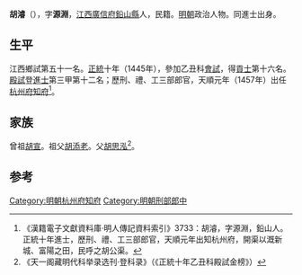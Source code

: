 '''胡濬'''（{{bd|1420年||？}}），字'''源淵'''，[[江西|江西]][[廣信府|廣信府]][[鉛山縣|鉛山縣]]人，民籍。[[明朝|明朝]]政治人物。同進士出身。

==生平==
江西鄉試第五十一名。[[正统_(年号)|正統]]十年（1445年），參加乙丑科[[會試|會試]]，得[[貢士|貢士]]第十六名。[[殿試|殿試]]登[[進士|進士]]第三甲第十二名；歷刑、禮、工三部郎官，天順元年（1457年）出任[[杭州府|杭州府]][[知府|知府]]<ref>《漢籍電子文獻資料庫·明人傳記資料索引》3733：胡濬，字源淵，鉛山人。正統十年進士，歷刑、禮、工三部郎官，天順元年出知杭州府，開渠以溉新城、富陽之田，民呼之胡公渠。</ref>。

==家族==
曾祖[[胡宣|胡宣]]。祖父[[胡添老|胡添老]]。父[[胡思泓|胡思泓]]<ref>《天一阁藏明代科举录选刊·登科录》（《正統十年乙丑科殿試金榜》）</ref>。

==参考==
{{reflist}}
{{明朝人物小作品}}
{{正統十年乙丑科殿試金榜}}
{{DEFAULTSORT:Hu胡}}
[[Category:明朝杭州府知府|Category:明朝杭州府知府]]
[[Category:明朝刑部郎中|Category:明朝刑部郎中]]